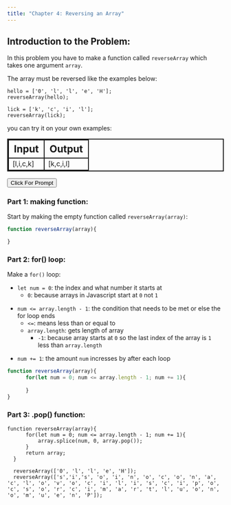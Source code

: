 ```yaml
---
title: "Chapter 4: Reversing an Array"
---
```


## Introduction to the Problem:
In this problem you have to make a function called `reverseArray` which takes one argument `array`.

The array must be reversed like the examples below:
```ojs
hello = ['0', 'l', 'l', 'e', 'H'];
reverseArray(hello);

lick = ['k', 'c', 'i', 'l'];
reverseArray(lick);
```

you can try it on your own examples:
  <style type="text/css">
  table{
    border: 2px solid;
    width: 100%;
  }
  th{
    border: 2px solid;
    font-size: 23px;
  }
  tr, td{
    border: 2px solid;
  }
  </style>
<table border = "1">
<tr>
  <th>
  Input
  </th>
  <th>
  Output
  </th>
</tr>
<tr>
<td id = "input">
[l,i,c,k]
</td>
<td id = "output">
[k,c,i,l]
</td>
</tr>
</table>
<button onclick = "userInt()">Click For Prompt</button>

<script>
function userInt(){
  var input = prompt("Enter a list of items separated by commas:")
  var userArray = input.split(",");
  return(replaceText(userArray));
}

function reverseArray(array){
      for(let num = 0; num <= array.length - 1; num += 1){
          array.splice(num, 0, array.pop());
      }
      return array;
}

function replaceText(array)
{
  var input = document.getElementById("input");
  input.innerHTML = "[" + array + "]";

  var output = document.getElementById("output");
  output.innerHTML = "[" + reverseArray(array) + "]";
}


</script>

### Part 1: making function:
Start by making the empty function called `reverseArray(array)`:

```.js
function reverseArray(array){

}
```

### Part 2: for() loop:
Make a `for()` loop:

::: {}
* `let num = 0`: the index and what number it starts at
  + `0`: because arrays in Javascript start at `0` not `1`
:::

::: {}
* `num <= array.length - 1`: the condition that needs to be met or else the for loop ends
  + `<=`: means less than or equal to
  + `array.length`: gets length of array
    - `-1`: because array starts at `0` so the last index of the array is `1` less than `array.length`
:::

::: {}
* `num += 1`: the amount `num` incresses by after each loop
:::

```.js
function reverseArray(array){
      for(let num = 0; num <= array.length - 1; num += 1){
      
      }
}
```
### Part 3: .pop() function:

```ojs
function reverseArray(array){
      for(let num = 0; num <= array.length - 1; num += 1){
          array.splice(num, 0, array.pop());
      }
      return array;
  }
```

``` ojs
  reverseArray(['0', 'l', 'l', 'e', 'H']);
  reverseArray(['s','i','s', 'o', 'i', 'n', 'o', 'c', 'o', 'n', 'a', 'c', 'l', 'o', 'v', 'o', 'c', 'i', 'l', 'i', 's', 'c', 'i', 'p', 'o', 'c', 's', 'o', 'r', 'c', 'i', 'm', 'a', 'r', 't', 'l', 'u', 'o', 'n', 'o', 'm', 'u', 'e', 'n', 'P']);
```